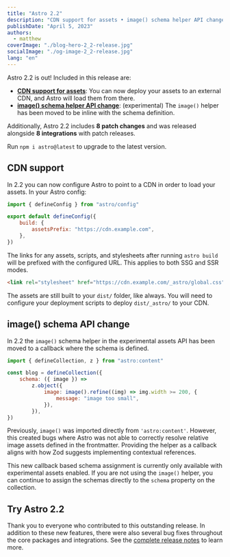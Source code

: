 ```yaml
---
title: "Astro 2.2"
description: "CDN support for assets • image() schema helper API change • Much more!"
publishDate: "April 5, 2023"
authors:
  - matthew
coverImage: "./blog-hero-2_2-release.jpg"
socialImage: "./og-image-2_2-release.jpg"
lang: "en"
---
```


Astro 2.2 is out! Included in this release are:

- **[CDN support for assets](#cdn-support)**: You can now deploy your assets to an external CDN, and Astro will load them from there.
- **[image() schema helper API change](#image-schema-api-change)**: (experimental) The `image()` helper has been moved to be inline with the schema definition.

Additionally, Astro 2.2 includes **8 patch changes** and was released alongside **8 integrations** with patch releases.

Run `npm i astro@latest` to upgrade to the latest version.

## CDN support

In 2.2 you can now configure Astro to point to a CDN in order to load your assets. In your Astro config:

```js
import { defineConfig } from "astro/config"

export default defineConfig({
	build: {
		assetsPrefix: "https://cdn.example.com",
	},
})
```

The links for any assets, scripts, and stylesheets after running `astro build` will be prefixed with the configured URL. This applies to both SSG and SSR modes.

```html
<link rel="stylesheet" href="https://cdn.example.com/_astro/global.css" />
```

The assets are still built to your `dist/` folder, like always. You will need to configure your deployment scripts to deploy `dist/_astro/` to your CDN.

## image() schema API change

In 2.2 the `image()` schema helper in the experimental assets API has been moved to a callback where the schema is defined.

```js
import { defineCollection, z } from "astro:content"

const blog = defineCollection({
	schema: ({ image }) =>
		z.object({
			image: image().refine((img) => img.width >= 200, {
				message: "image too small",
			}),
		}),
})
```

Previously, `image()` was imported directly from `'astro:content'`. However, this created bugs where Astro was not able to correctly resolve relative image assets defined in the frontmatter. Providing the helper as a callback aligns with how Zod suggests implementing contextual references.

This new callback based schema assignment is currently only available with experimental assets enabled. If you are not using the `image()` helper, you can continue to assign the schemas directly to the `schema` property on the collection.

## Try Astro 2.2

Thank you to everyone who contributed to this outstanding release. In addition to these new features, there were also several bug fixes throughout the core packages and integrations. See the [complete release notes](https://github.com/withastro/astro/blob/29e7b82b8de0709cbbfaa2583b05f3c10978dda3/packages/astro/CHANGELOG.md#220) to learn more.
